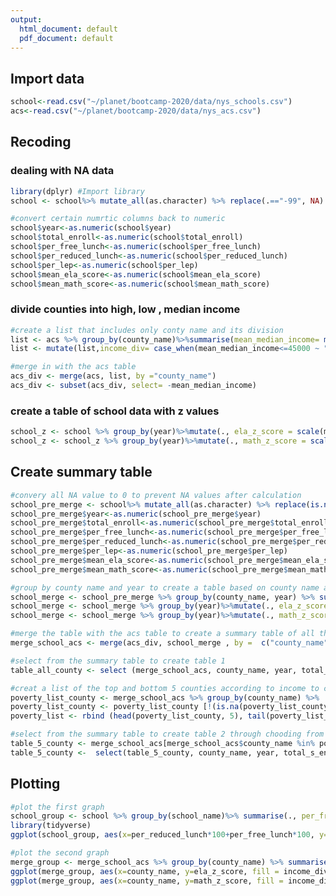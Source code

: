 ```yaml
---
output:
  html_document: default
  pdf_document: default
---
```

## Import data
```r
school<-read.csv("~/planet/bootcamp-2020/data/nys_schools.csv")
acs<-read.csv("~/planet/bootcamp-2020/data/nys_acs.csv")
```

## Recoding

### dealing with NA data
```r
library(dplyr) #Import library 
school <- school%>% mutate_all(as.character) %>% replace(.=="-99", NA) #replace all -99 with NA after converting all to character 

#convert certain numrtic columns back to numeric 
school$year<-as.numeric(school$year)
school$total_enroll<-as.numeric(school$total_enroll)
school$per_free_lunch<-as.numeric(school$per_free_lunch)
school$per_reduced_lunch<-as.numeric(school$per_reduced_lunch)
school$per_lep<-as.numeric(school$per_lep)
school$mean_ela_score<-as.numeric(school$mean_ela_score)
school$mean_math_score<-as.numeric(school$mean_math_score)  
```

### divide counties into high, low , median income
``` r

#create a list that includes only conty name and its division 
list <- acs %>% group_by(county_name)%>%summarise(mean_median_income= mean(median_household_income))
list <- mutate(list,income_div= case_when(mean_median_income<=45000 ~ "low" , mean_median_income>45000 & mean_median_income<=60000 ~ "median", mean_median_income>60000 ~ "high"))  

#merge in with the acs table 
acs_div <- merge(acs, list, by ="county_name")
acs_div <- subset(acs_div, select= -mean_median_income)
```

### create a table of school data with z values
``` r
school_z <- school %>% group_by(year)%>%mutate(., ela_z_score = scale(mean_ela_score,center = TRUE, scale = TRUE))
school_z <- school_z %>% group_by(year)%>%mutate(., math_z_score = scale(mean_math_score,center = TRUE, scale = TRUE))
```

## Create summary table 
``` r

#convery all NA value to 0 to prevent NA values after calculation 
school_pre_merge <- school%>% mutate_all(as.character) %>% replace(is.na(.), 0) 
school_pre_merge$year<-as.numeric(school_pre_merge$year)
school_pre_merge$total_enroll<-as.numeric(school_pre_merge$total_enroll)
school_pre_merge$per_free_lunch<-as.numeric(school_pre_merge$per_free_lunch)
school_pre_merge$per_reduced_lunch<-as.numeric(school_pre_merge$per_reduced_lunch)
school_pre_merge$per_lep<-as.numeric(school_pre_merge$per_lep)
school_pre_merge$mean_ela_score<-as.numeric(school_pre_merge$mean_ela_score)
school_pre_merge$mean_math_score<-as.numeric(school_pre_merge$mean_math_score)

#group by county name and year to create a table based on county name and summarise all the data in schools in the same county 
school_merge <- school_pre_merge %>% group_by(county_name, year) %>% summarise(total_s_enroll= sum(total_enroll),per_free_lunch = sum(per_free_lunch*total_enroll)/ sum(total_enroll), per_reduced_lunch = sum(per_reduced_lunch*total_enroll)/ sum(total_enroll), per_lep = sum(per_lep*total_enroll)/ sum(total_enroll), mean_math_score = mean(mean_math_score),mean_ela_score = mean(mean_ela_score))
school_merge <- school_merge %>% group_by(year)%>%mutate(., ela_z_score = scale(mean_ela_score,center = TRUE, scale = TRUE))
school_merge <- school_merge %>% group_by(year)%>%mutate(., math_z_score = scale(mean_math_score,center = TRUE, scale = TRUE))

#merge the table with the acs table to create a summary table of all the information based on county name
merge_school_acs <- merge(acs_div, school_merge , by =  c("county_name","year"))

#select from the summary table to create table 1
table_all_county <- select (merge_school_acs, county_name, year, total_s_enroll, per_free_lunch, per_reduced_lunch, per_lep)

#creat a list of the top and bottom 5 counties according to income to choose from in the summary table 
poverty_list_county <- merge_school_acs %>% group_by(county_name) %>%  summarise(mean_lep = mean(per_lep)) %>% arrange(.,mean_lep) 
poverty_list_county <- poverty_list_county [!(is.na(poverty_list_county$mean_lep)),]
poverty_list <- rbind (head(poverty_list_county, 5), tail(poverty_list_county, 5))

#select from the summary table to create table 2 through chooding from the poverty list 
table_5_county <- merge_school_acs[merge_school_acs$county_name %in% poverty_list$county_name, ]
table_5_county <-  select(table_5_county, county_name, year, total_s_enroll, per_free_lunch, per_reduced_lunch, per_lep, mean_math_score, mean_ela_score)
```

## Plotting 
``` r

#plot the first graph 
school_group <- school %>% group_by(school_name)%>% summarise(., per_free_lunch= mean(per_free_lunch),per_reduced_lunch=mean(per_reduced_lunch), mean_math_score= mean(mean_math_score))
library(tidyverse)
ggplot(school_group, aes(x=per_reduced_lunch*100+per_free_lunch*100, y=mean_math_score))+ geom_point() + xlim(0,100)

#plot the second graph  
merge_group <- merge_school_acs %>% group_by(county_name) %>% summarise(., math_z_score= mean(math_z_score), ela_z_score=mean(ela_z_score), income_div = income_div )
ggplot(merge_group, aes(x=county_name, y=ela_z_score, fill = income_div))+ geom_bar(stat= "identity") 
ggplot(merge_group, aes(x=county_name, y=math_z_score, fill = income_div))+ geom_bar(stat= "identity") 
```
